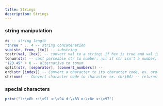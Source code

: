 ```yaml
---
title: Strings
description: Strings
---
```


### string manipulation
```lua
#s -- string length
"three " .. 4 -- string concatenation
sub(str, from, [to]) -- substring
tostr(val, [hex]) -- convert val to a string; if hex is true and val is a number, output format is "0x0000.0000"
tonum(str) -- cast parseable str to number; nil if str isn't a number; "0xAF" format for hex
"123.45" + 0 -- alternative to tonum
split(str, [separator], [convert_numbers]) --
ord(str [index]) -- Convert a character to its character code, ex. ord(@) -- returns 64
chr(num) -- Convert character code to character ex. chr(64) -- returns "@"
```

### special characters
```lua
print("l:\x8b r:\x91 u:\x94 d:\x83 o:\x8e x:\x97")
```